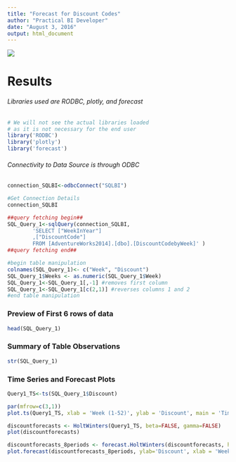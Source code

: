 ---
title: "Forecast for Discount Codes"
author: "Practical BI Developer"
date: "August 3, 2016"
output: html_document
---

![](http://www.packtpub.com/sites/default/files/packt_logo.png)

# Results
###### Libraries used are RODBC, plotly, and forecast
```{r echo = FALSE, results='hide',message=FALSE}
# We will not see the actual libraries loaded 
# as it is not necessary for the end user
library('RODBC')
library('plotly')
library('forecast')
```
###### Connectivity to Data Source is through ODBC
```{r echo = FALSE, results = 'hide', message = FALSE}
connection_SQLBI<-odbcConnect("SQLBI")

#Get Connection Details 
connection_SQLBI

##query fetching begin##
SQL_Query_1<-sqlQuery(connection_SQLBI,
        'SELECT ["WeekInYear"]
        ,["DiscountCode"]
        FROM [AdventureWorks2014].[dbo].[DiscountCodebyWeek]' )
##query fetching end##

#begin table manipulation
colnames(SQL_Query_1)<- c("Week", "Discount")
SQL_Query_1$Weeks <- as.numeric(SQL_Query_1$Week)
SQL_Query_1<-SQL_Query_1[,-1] #removes first column
SQL_Query_1<-SQL_Query_1[c(2,1)] #reverses columns 1 and 2
#end table manipulation
```
### Preview of First 6 rows of data
```{r echo = FALSE, message= FALSE}
head(SQL_Query_1)
```
### Summary of Table Observations
```{r echo = FALSE, message= FALSE}
str(SQL_Query_1)
```
### Time Series and Forecast Plots
```{r echo = FALSE, message= FALSE}
Query1_TS<-ts(SQL_Query_1$Discount)

par(mfrow=c(3,1))
plot.ts(Query1_TS, xlab = 'Week (1-52)', ylab = 'Discount', main = 'Time Series of Discount Code by Week')

discountforecasts <- HoltWinters(Query1_TS, beta=FALSE, gamma=FALSE)
plot(discountforecasts)

discountforecasts_8periods <- forecast.HoltWinters(discountforecasts, h=8)
plot.forecast(discountforecasts_8periods, ylab='Discount', xlab = 'Weeks (1-60)', main = 'Forecasting 8 periods')
```



